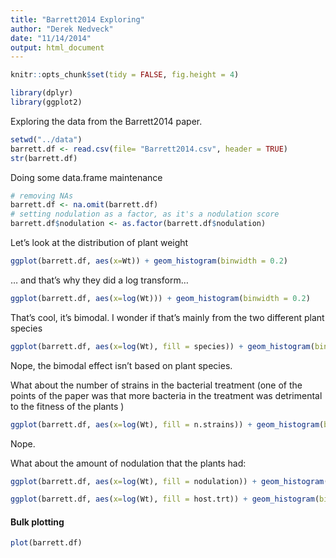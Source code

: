 ```yaml
---
title: "Barrett2014 Exploring"
author: "Derek Nedveck"
date: "11/14/2014"
output: html_document
---
```


```r
knitr::opts_chunk$set(tidy = FALSE, fig.height = 4)
```


```r
library(dplyr)
library(ggplot2)
```


Exploring the data from the Barrett2014 paper.

```r
setwd("../data")
barrett.df <- read.csv(file= "Barrett2014.csv", header = TRUE)
str(barrett.df)
```

Doing some data.frame maintenance
```r
# removing NAs
barrett.df <- na.omit(barrett.df)
# setting nodulation as a factor, as it's a nodulation score
barrett.df$nodulation <- as.factor(barrett.df$nodulation)
```


Let's look at the distribution of plant weight
```r
ggplot(barrett.df, aes(x=Wt)) + geom_histogram(binwidth = 0.2)
```

... and that's why they did a log transform...

```r
ggplot(barrett.df, aes(x=log(Wt))) + geom_histogram(binwidth = 0.2)
```

That's cool, it's bimodal. I wonder if that's mainly from the two different plant species

```r
ggplot(barrett.df, aes(x=log(Wt), fill = species)) + geom_histogram(binwidth = 0.2)
```

Nope, the bimodal effect isn't based on plant species.

What about the number of strains in the bacterial treatment (one of the points of the paper was that more bacteria in the treatment was detrimental to the fitness of the plants )

```r
ggplot(barrett.df, aes(x=log(Wt), fill = n.strains)) + geom_histogram(binwidth = 0.2)
```

Nope.

What about the amount of nodulation that the plants had:

```r
ggplot(barrett.df, aes(x=log(Wt), fill = nodulation)) + geom_histogram(binwidth = 0.2)
```

```r
ggplot(barrett.df, aes(x=log(Wt), fill = host.trt)) + geom_histogram(binwidth = 0.2)
```

#### Bulk plotting
```r
plot(barrett.df)
```

